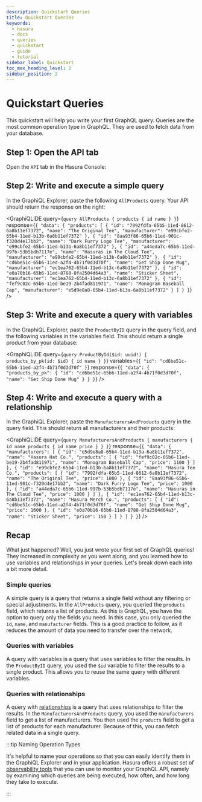 ```yaml
---
description: Quickstart Queries
title: Quickstart Queries
keywords:
  - hasura
  - docs
  - queries
  - quickstart
  - guide
  - tutorial
sidebar_label: Quickstart
toc_max_heading_level: 2
sidebar_position: 2
---
```



# Quickstart Queries

This quickstart will help you write your first GraphQL query. Queries are the most common operation type in GraphQL.
They are used to fetch data from your database.

<SampleAppBlock dependent />

## Step 1: Open the API tab

Open the `API` tab in the Hasura Console:

<Thumbnail src="/img/queries/queries_api-tab_cloud2.20.0.png" alt="API tab" width="1000" />

## Step 2: Write and execute a simple query

In the GraphiQL Explorer, paste the following `AllProducts` query. Your API should return the response on the right:

<GraphiQLIDE
  query={`query AllProducts {
  products {
    id
    name
  }
}`}
  response={`{
  "data": {
    "products": [
      {
        "id": "7992fdfa-65b5-11ed-8612-6a8b11ef7372",
        "name": "The Original Tee",
        "manufacturer": "e99cbfe2-65b4-11ed-b13b-6a8b11ef7372"
      },
      {
        "id": "8aa93f86-65b6-11ed-901c-f320d4e17bb2",
        "name": "Dark Furry Logo Tee",
        "manufacturer": "e99cbfe2-65b4-11ed-b13b-6a8b11ef7372"
      },
      {
        "id": "a44eda7c-65b6-11ed-997b-53b5bdb7117e",
        "name": "Hasuras in The Cloud Tee",
        "manufacturer": "e99cbfe2-65b4-11ed-b13b-6a8b11ef7372"
      },
      {
        "id": "cd6be51c-65b6-11ed-a2f4-4b71f0d3d70f",
        "name": "Get Ship Done Mug",
        "manufacturer": "ec1ea762-65b4-11ed-b13c-6a8b11ef7372"
      },
      {
        "id": "e0a70b16-65b6-11ed-8788-8fa2504d64a3",
        "name": "Sticker Sheet",
        "manufacturer": "ec1ea762-65b4-11ed-b13c-6a8b11ef7372"
      },
      {
        "id": "fef9c02c-65b6-11ed-be19-2b4fad811971",
        "name": "Monogram Baseball Cap",
        "manufacturer": "e5d9e8a8-65b4-11ed-b13a-6a8b11ef7372"
      }
    ]
  }
}`}
/>

## Step 3: Write and execute a query with variables

In the GraphiQL Explorer, paste the `ProductByID` query in the query field, and the following variables in the variables
field. This should return a single product from your database:

<GraphiQLIDE
  query={`query ProductById($id: uuid!) {
  products_by_pk(id: $id) {
    id
    name
  }
}`}
  variables={`{
  "id": "cd6be51c-65b6-11ed-a2f4-4b71f0d3d70f"
}`}
  response={`{
  "data": {
    "products_by_pk": {
      "id": "cd6be51c-65b6-11ed-a2f4-4b71f0d3d70f",
      "name": "Get Ship Done Mug"
    }
  }
}`}
/>

## Step 4: Write and execute a query with a relationship

In the GraphiQL Explorer, paste the `ManufacturersAndProducts` query in the query field. This should return all
manufacturers and their products:

<GraphiQLIDE
  query={`query ManufacturersAndProducts {
  manufacturers {
    id
    name
    products {
      id
      name
      price
    }
  }
}`}
  response={`{
  "data": {
    "manufacturers": [
      {
        "id": "e5d9e8a8-65b4-11ed-b13a-6a8b11ef7372",
        "name": "Hasura Hat Co.",
        "products": [
          {
            "id": "fef9c02c-65b6-11ed-be19-2b4fad811971",
            "name": "Monogram Baseball Cap",
            "price": 1100
          }
        ]
      },
      {
        "id": "e99cbfe2-65b4-11ed-b13b-6a8b11ef7372",
        "name": "Hasura Tee Co.",
        "products": [
          {
            "id": "7992fdfa-65b5-11ed-8612-6a8b11ef7372",
            "name": "The Original Tee",
            "price": 1000
          },
          {
            "id": "8aa93f86-65b6-11ed-901c-f320d4e17bb2",
            "name": "Dark Furry Logo Tee",
            "price": 1000
          },
          {
            "id": "a44eda7c-65b6-11ed-997b-53b5bdb7117e",
            "name": "Hasuras in The Cloud Tee",
            "price": 1000
          }
        ]
      },
      {
        "id": "ec1ea762-65b4-11ed-b13c-6a8b11ef7372",
        "name": "Hasura Merch Co.",
        "products": [
          {
            "id": "cd6be51c-65b6-11ed-a2f4-4b71f0d3d70f",
            "name": "Get Ship Done Mug",
            "price": 1600
          },
          {
            "id": "e0a70b16-65b6-11ed-8788-8fa2504d64a3",
            "name": "Sticker Sheet",
            "price": 150
          }
        ]
      }
    ]
  }
}`}
/>

## Recap

What just happened? Well, you just wrote your first set of GraphQL queries! They increased in complexity as you went
along, and you learned how to use variables and relationships in your queries. Let's break down each into a bit more
detail.

### Simple queries

A simple query is a query that returns a single field without any filtering or special adjustments. In the `AllProducts`
query, you queried the `products` field, which returns a list of products. As this is GraphQL, you have the option to
query only the fields you need. In this case, you only queried the `id`, `name`, and `manufacturer` fields. This is a
good practice to follow, as it reduces the amount of data you need to transfer over the network.

### Queries with variables

A query with variables is a query that uses variables to filter the results. In the `ProductByID` query, you used the
`$id` variable to filter the results to a single product. This allows you to reuse the same query with different
variables.

### Queries with relationships

A query with [relationships](/data-federation/data-federation-types.mdx) is a query that uses relationships to filter
the results. In the `ManufacturersAndProducts` query, you used the `manufacturers` field to get a list of manufacturers.
You then used the `products` field to get a list of products for each manufacturer. Because of this, you can fetch
related data in a single query.

:::tip Naming Operation Types

It's helpful to name your operations so that you can easily identify them in the GraphiQL Explorer and in your
application. Hasura offers a robust set of [observability tools](/observability/overview.mdx) that you can use to
monitor your GraphQL API, namely by examining which queries are being executed, how often, and how long they take to
execute.

:::
